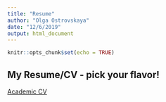 ```yaml
---
title: "Resume"
author: "Olga Ostrovskaya"
date: "12/6/2019"
output: html_document
---
```


```r
knitr::opts_chunk$set(echo = TRUE)
```

## My Resume/CV - pick your flavor!

[Academic CV](/CV-OlgaOstrovskaya_2019.pdf)
